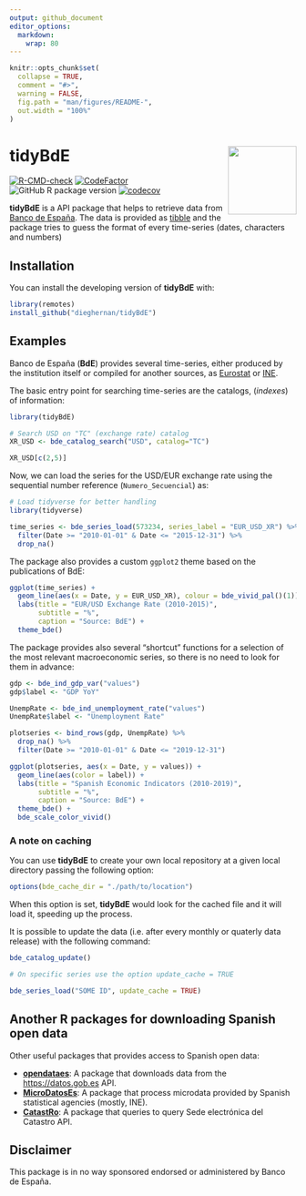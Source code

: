 ```yaml
---
output: github_document
editor_options: 
  markdown: 
    wrap: 80
---
```


<!-- README.md is generated from README.Rmd. Please edit that file -->

```r
knitr::opts_chunk$set(
  collapse = TRUE,
  comment = "#>",
  warning = FALSE,
  fig.path = "man/figures/README-",
  out.width = "100%"
)
```

# tidyBdE <img src="man/figures/logo.png" align="right" width="120"/>

<!-- badges: start -->

[![R-CMD-check](https://github.com/dieghernan/tidyBdE/actions/workflows/check-full.yaml/badge.svg)](https://github.com/dieghernan/tidyBdE/actions/workflows/check-full.yaml)
[![CodeFactor](https://www.codefactor.io/repository/github/dieghernan/tidybde/badge)](https://www.codefactor.io/repository/github/dieghernan/tidybde)
![GitHub R package
version](https://img.shields.io/github/r-package/v/dieghernan/tidyBdE?label=dev)
[![codecov](https://codecov.io/gh/dieghernan/tidyBdE/branch/main/graph/badge.svg)](https://codecov.io/gh/dieghernan/tidyBdE)

<!-- badges: end -->

**tidyBdE** is a API package that helps to retrieve data from [Banco de
España](https://www.bde.es/webbde/en/estadis/infoest/descarga_series_temporales.html).
The data is provided as [tibble](https://tibble.tidyverse.org/) and the
package tries to guess the format of every time-series (dates,
characters and numbers)

## Installation

You can install the developing version of **tidyBdE** with:

``` r
library(remotes)
install_github("dieghernan/tidyBdE")
```

## Examples

Banco de España (**BdE**) provides several time-series, either produced
by the institution itself or compiled for another sources, as
[Eurostat](https://ec.europa.eu/eurostat) or [INE](https://www.ine.es/).

The basic entry point for searching time-series are the catalogs,
(*indexes*) of information:

```r
library(tidyBdE)

# Search USD on "TC" (exchange rate) catalog
XR_USD <- bde_catalog_search("USD", catalog="TC")

XR_USD[c(2,5)]


```

Now, we can load the series for the USD/EUR exchange rate using the
sequential number reference (`Numero_Secuencial`) as:

```r
# Load tidyverse for better handling
library(tidyverse)

time_series <- bde_series_load(573234, series_label = "EUR_USD_XR") %>%
  filter(Date >= "2010-01-01" & Date <= "2015-12-31") %>%
  drop_na()

```

The package also provides a custom `ggplot2` theme based on the
publications of BdE:

```r


ggplot(time_series) +
  geom_line(aes(x = Date, y = EUR_USD_XR), colour = bde_vivid_pal()(1)) +
  labs(title = "EUR/USD Exchange Rate (2010-2015)",
       subtitle = "%",
       caption = "Source: BdE") +
  theme_bde() 

```

The package provides also several "shortcut" functions for a selection
of the most relevant macroeconomic series, so there is no need to look
for them in advance:

```r

gdp <- bde_ind_gdp_var("values")
gdp$label <- "GDP YoY"

UnempRate <- bde_ind_unemployment_rate("values")
UnempRate$label <- "Unemployment Rate"

plotseries <- bind_rows(gdp, UnempRate) %>%
  drop_na() %>%
  filter(Date >= "2010-01-01" & Date <= "2019-12-31")

ggplot(plotseries, aes(x = Date, y = values)) +
  geom_line(aes(color = label)) +
  labs(title = "Spanish Economic Indicators (2010-2019)",
       subtitle = "%",
       caption = "Source: BdE") +
  theme_bde() +
  bde_scale_color_vivid()

```

### A note on caching

You can use **tidyBdE** to create your own local repository at a given
local directory passing the following option:

``` r
options(bde_cache_dir = "./path/to/location")
```

When this option is set, **tidyBdE** would look for the cached file and
it will load it, speeding up the process.

It is possible to update the data (i.e. after every monthly or quaterly
data release) with the following command:

``` r
bde_catalog_update()

# On specific series use the option update_cache = TRUE

bde_series_load("SOME ID", update_cache = TRUE)
```

## Another R packages for downloading Spanish open data

Other useful packages that provides access to Spanish open data:

-   [**opendataes**](https://ropenspain.github.io/opendataes/): A
    package that downloads data from the <https://datos.gob.es> API.
-   [**MicroDatosEs**](https://github.com/rOpenSpain/MicroDatosEs): A
    package that process microdata provided by Spanish statistical
    agencies (mostly, INE).
-   [**CatastRo**](https://github.com/rOpenSpain/CatastRo): A package
    that queries to query Sede electrónica del Catastro API.

## Disclaimer

This package is in no way sponsored endorsed or administered by Banco de
España.
